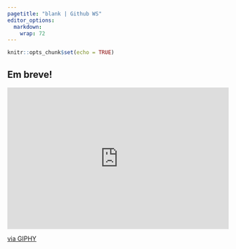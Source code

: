 ```yaml
---
pagetitle: "blank | Github WS"
editor_options: 
  markdown: 
    wrap: 72
---
```

<style>
body {
text-align: justify}
</style>


```r
knitr::opts_chunk$set(echo = TRUE)
```

##  Em breve!


<div style="width:100%;height:0;padding-bottom:64%;position:relative;"><iframe src="https://giphy.com/embed/l1J3CbFgn5o7DGRuE" width="100%" height="100%" style="position:absolute" frameBorder="0" class="giphy-embed" allowFullScreen></iframe></div><p><a href="https://giphy.com/gifs/goodbye-see-ya-you-l1J3CbFgn5o7DGRuE">via GIPHY</a></p>